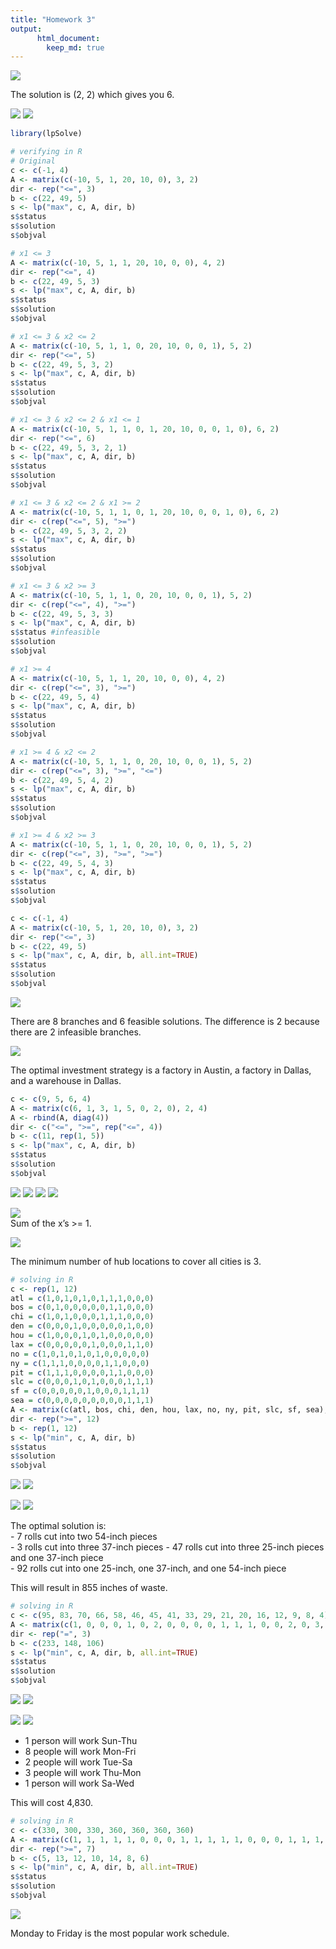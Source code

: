 ```yaml
---
title: "Homework 3"
output:  
      html_document:  
        keep_md: true 
---
```


![](hw3_q1.1.PNG)
  
The solution is (2, 2) which gives you 6.
  
![](hw3_a1.1.png)
![](hw3_q1.2.PNG)
```r
library(lpSolve)

# verifying in R
# Original
c <- c(-1, 4)
A <- matrix(c(-10, 5, 1, 20, 10, 0), 3, 2)
dir <- rep("<=", 3)
b <- c(22, 49, 5)
s <- lp("max", c, A, dir, b)
s$status
s$solution
s$objval

# x1 <= 3
A <- matrix(c(-10, 5, 1, 1, 20, 10, 0, 0), 4, 2)
dir <- rep("<=", 4)
b <- c(22, 49, 5, 3)
s <- lp("max", c, A, dir, b)
s$status
s$solution
s$objval

# x1 <= 3 & x2 <= 2
A <- matrix(c(-10, 5, 1, 1, 0, 20, 10, 0, 0, 1), 5, 2)
dir <- rep("<=", 5)
b <- c(22, 49, 5, 3, 2)
s <- lp("max", c, A, dir, b)
s$status
s$solution
s$objval

# x1 <= 3 & x2 <= 2 & x1 <= 1
A <- matrix(c(-10, 5, 1, 1, 0, 1, 20, 10, 0, 0, 1, 0), 6, 2)
dir <- rep("<=", 6)
b <- c(22, 49, 5, 3, 2, 1)
s <- lp("max", c, A, dir, b)
s$status
s$solution
s$objval

# x1 <= 3 & x2 <= 2 & x1 >= 2
A <- matrix(c(-10, 5, 1, 1, 0, 1, 20, 10, 0, 0, 1, 0), 6, 2)
dir <- c(rep("<=", 5), ">=")
b <- c(22, 49, 5, 3, 2, 2)
s <- lp("max", c, A, dir, b)
s$status
s$solution
s$objval

# x1 <= 3 & x2 >= 3
A <- matrix(c(-10, 5, 1, 1, 0, 20, 10, 0, 0, 1), 5, 2)
dir <- c(rep("<=", 4), ">=")
b <- c(22, 49, 5, 3, 3)
s <- lp("max", c, A, dir, b)
s$status #infeasible
s$solution
s$objval

# x1 >= 4
A <- matrix(c(-10, 5, 1, 1, 20, 10, 0, 0), 4, 2)
dir <- c(rep("<=", 3), ">=")
b <- c(22, 49, 5, 4)
s <- lp("max", c, A, dir, b)
s$status
s$solution
s$objval

# x1 >= 4 & x2 <= 2
A <- matrix(c(-10, 5, 1, 1, 0, 20, 10, 0, 0, 1), 5, 2)
dir <- c(rep("<=", 3), ">=", "<=")
b <- c(22, 49, 5, 4, 2)
s <- lp("max", c, A, dir, b)
s$status
s$solution
s$objval

# x1 >= 4 & x2 >= 3
A <- matrix(c(-10, 5, 1, 1, 0, 20, 10, 0, 0, 1), 5, 2)
dir <- c(rep("<=", 3), ">=", ">=")
b <- c(22, 49, 5, 4, 3)
s <- lp("max", c, A, dir, b)
s$status
s$solution
s$objval

c <- c(-1, 4)
A <- matrix(c(-10, 5, 1, 20, 10, 0), 3, 2)
dir <- rep("<=", 3)
b <- c(22, 49, 5)
s <- lp("max", c, A, dir, b, all.int=TRUE)
s$status
s$solution
s$objval
```

![](hw3_q1.2.PNG)
  
There are 8 branches and 6 feasible solutions. The difference is 2 because there are 2 infeasible branches.

![](hw3_q2.PNG)
  
The optimal investment strategy is a factory in Austin, a factory in Dallas, and a warehouse in Dallas.
```r
c <- c(9, 5, 6, 4)
A <- matrix(c(6, 1, 3, 1, 5, 0, 2, 0), 2, 4)
A <- rbind(A, diag(4))
dir <- c("<=", ">=", rep("<=", 4))
b <- c(11, rep(1, 5))
s <- lp("max", c, A, dir, b)
s$status
s$solution
s$objval
```
  
![](hw3_q3.1a.PNG)
![](hw3_q3.1b.PNG)
![](hw3_q3.1c.PNG)
![](hw3_q3.1d.PNG)
  
![](hw3_a3.1.png)  
Sum of the x's >= 1.
  
![](hw3_q3.2.PNG)
  
The minimum number of hub locations to cover all cities is 3.
```r
# solving in R
c <- rep(1, 12)
atl = c(1,0,1,0,1,0,1,1,1,0,0,0)
bos = c(0,1,0,0,0,0,0,1,1,0,0,0)
chi = c(1,0,1,0,0,0,1,1,1,0,0,0)
den = c(0,0,0,1,0,0,0,0,0,1,0,0)
hou = c(1,0,0,0,1,0,1,0,0,0,0,0)
lax = c(0,0,0,0,0,1,0,0,0,1,1,0)
no = c(1,0,1,0,1,0,1,0,0,0,0,0)
ny = c(1,1,1,0,0,0,0,1,1,0,0,0)
pit = c(1,1,1,0,0,0,0,1,1,0,0,0) 
slc = c(0,0,0,1,0,1,0,0,0,1,1,1)
sf = c(0,0,0,0,0,1,0,0,0,1,1,1)
sea = c(0,0,0,0,0,0,0,0,0,1,1,1)
A <- matrix(c(atl, bos, chi, den, hou, lax, no, ny, pit, slc, sf, sea), 12, 12)
dir <- rep(">=", 12)
b <- rep(1, 12)
s <- lp("min", c, A, dir, b)
s$status
s$solution
s$objval
```
  
![](hw3_q4.1a.PNG)
![](hw3_q4.1b.PNG)
  
![](hw3_a4.1.png)
![](hw3_q4.2.PNG)
  
The optimal solution is:  
- 7 rolls cut into two 54-inch pieces  
- 3 rolls cut into three 37-inch pieces 
- 47 rolls cut into three 25-inch pieces and one 37-inch piece  
- 92 rolls cut into one 25-inch, one 37-inch, and one 54-inch piece  
  
This will result in 855 inches of waste.
```r
# solving in R
c <- c(95, 83, 70, 66, 58, 46, 45, 41, 33, 29, 21, 20, 16, 12, 9, 8, 4)
A <- matrix(c(1, 0, 0, 0, 1, 0, 2, 0, 0, 0, 0, 1, 1, 1, 0, 0, 2, 0, 3, 0, 0, 1, 0, 1, 2, 1, 0, 0, 1, 1, 1, 2, 0, 4, 0, 0, 2, 0, 1, 0, 0, 2, 0, 3, 0, 3, 1, 0, 1, 1, 1), 3, 17)
dir <- rep("=", 3)
b <- c(233, 148, 106)
s <- lp("min", c, A, dir, b, all.int=TRUE)
s$status
s$solution
s$objval
```
  
![](hw3_q5.1a.PNG)
![](hw3_q5.1b.PNG)
  
![](hw3_a5.1.png)
![](hw3_q5.2.PNG)
  
- 1 person will work Sun-Thu
- 8 people will work Mon-Fri
- 2 people will work Tue-Sa
- 3 people will work Thu-Mon
- 1 person will work Sa-Wed
  
This will cost 4,830.
```r
# solving in R
c <- c(330, 300, 330, 360, 360, 360, 360)
A <- matrix(c(1, 1, 1, 1, 1, 0, 0, 0, 1, 1, 1, 1, 1, 0, 0, 0, 1, 1, 1, 1, 1, 1, 0, 0, 1, 1, 1, 1, 1, 1, 0, 0, 1, 1, 1, 1, 1, 1, 0, 0, 1, 1, 1, 1, 1, 1, 0, 0, 1), 7, 7)
dir <- rep(">=", 7)
b <- c(5, 13, 12, 10, 14, 8, 6)
s <- lp("min", c, A, dir, b, all.int=TRUE)
s$status
s$solution
s$objval
```
  
![](hw3_q5.3.PNG)
  
Monday to Friday is the most popular work schedule.
